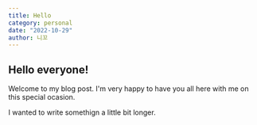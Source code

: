 ```yaml
---
title: Hello
category: personal
date: "2022-10-29"
author: 니꼬
---
```


## Hello everyone!

Welcome to my blog post. I'm very happy to have you all here with me on this special ocasion.

I wanted to write somethign a little bit longer.
